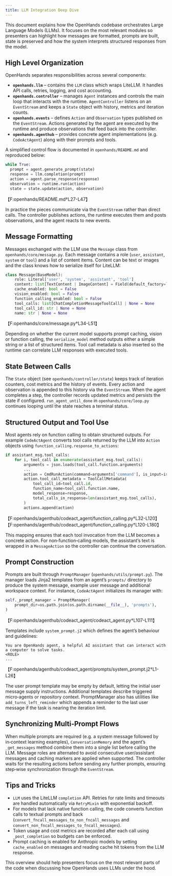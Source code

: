 ```yaml
---
title: LLM Integration Deep Dive
---
```


This document explains how the OpenHands codebase orchestrates Large Language Models (LLMs). It focuses on the most relevant modules so presenters can highlight how messages are formatted, prompts are built, state is preserved and how the system interprets structured responses from the model.

## High Level Organization

OpenHands separates responsibilities across several components:

- **`openhands.llm`** – contains the `LLM` class which wraps LiteLLM. It handles API calls, retries, logging, and cost accounting.
- **`openhands.controller`** – manages `Agent` instances and controls the main loop that interacts with the runtime. `AgentController` listens on an `EventStream` and keeps a `State` object with history, metrics and iteration counts.
- **`openhands.events`** – defines `Action` and `Observation` types published on the `EventStream`. Actions generated by the agent are executed by the runtime and produce observations that feed back into the controller.
- **`openhands.agenthub`** – provides concrete agent implementations (e.g. `CodeActAgent`) along with their prompts and tools.

A simplified control flow is documented in `openhands/README.md` and reproduced below:

```python
while True:
  prompt = agent.generate_prompt(state)
  response = llm.completion(prompt)
  action = agent.parse_response(response)
  observation = runtime.run(action)
  state = state.update(action, observation)
```
【F:openhands/README.md†L27-L47】

In practice the pieces communicate via the `EventStream` rather than direct calls. The controller publishes actions, the runtime executes them and posts observations, and the agent reacts to new events.

## Message Formatting

Messages exchanged with the LLM use the `Message` class from `openhands/core/message.py`. Each message contains a role (`user`, `assistant`, `system` or `tool`) and a list of content items. Content can be text or images and the class knows how to serialize itself for LiteLLM:

```python
class Message(BaseModel):
    role: Literal['user', 'system', 'assistant', 'tool']
    content: list[TextContent | ImageContent] = Field(default_factory=list)
    cache_enabled: bool = False
    vision_enabled: bool = False
    function_calling_enabled: bool = False
    tool_calls: list[ChatCompletionMessageToolCall] | None = None
    tool_call_id: str | None = None
    name: str | None = None
```
【F:openhands/core/message.py†L34-L51】

Depending on whether the current model supports prompt caching, vision or function calling, the `serialize_model` method outputs either a simple string or a list of structured items. Tool call metadata is also inserted so the runtime can correlate LLM responses with executed tools.

## State Between Calls

The `State` object (see `openhands/controller/state`) keeps track of iteration counters, cost metrics and the history of events. Every action and observation is appended to this history via the `EventStream`. When the agent completes a step, the controller records updated metrics and persists the state if configured. `run_agent_until_done` in `openhands/core/loop.py` continues looping until the state reaches a terminal status.

## Structured Output and Tool Use

Most agents rely on function calling to obtain structured outputs. For example `CodeActAgent` converts tool calls returned by the LLM into `Action` objects using `function_calling.response_to_actions`:

```python
if assistant_msg.tool_calls:
    for i, tool_call in enumerate(assistant_msg.tool_calls):
        arguments = json.loads(tool_call.function.arguments)
        ...
        action = CmdRunAction(command=arguments['command'], is_input=is_input)
        action.tool_call_metadata = ToolCallMetadata(
            tool_call_id=tool_call.id,
            function_name=tool_call.function.name,
            model_response=response,
            total_calls_in_response=len(assistant_msg.tool_calls),
        )
        actions.append(action)
```
【F:openhands/agenthub/codeact_agent/function_calling.py†L32-L120】【F:openhands/agenthub/codeact_agent/function_calling.py†L120-L180】

This mapping ensures that each tool invocation from the LLM becomes a concrete action. For non‑function‑calling models, the assistant’s text is wrapped in a `MessageAction` so the controller can continue the conversation.

## Prompt Construction

Prompts are built through `PromptManager` (`openhands/utils/prompt.py`). The manager loads Jinja2 templates from an agent’s `prompts/` directory to produce the system message, example user message and additional workspace context. For instance, `CodeActAgent` initializes its manager with:

```python
self._prompt_manager = PromptManager(
    prompt_dir=os.path.join(os.path.dirname(__file__), 'prompts'),
)
```
【F:openhands/agenthub/codeact_agent/codeact_agent.py†L107-L111】

Templates include `system_prompt.j2` which defines the agent’s behaviour and guidelines:

```
You are OpenHands agent, a helpful AI assistant that can interact with a computer to solve tasks.
<ROLE>
...
```
【F:openhands/agenthub/codeact_agent/prompts/system_prompt.j2†L1-L26】

The user prompt template may be empty by default, letting the initial user message supply instructions. Additional templates describe triggered micro‑agents or repository context. PromptManager also has utilities like `add_turns_left_reminder` which appends a reminder to the last user message if the task is nearing the iteration limit.

## Synchronizing Multi‑Prompt Flows

When multiple prompts are required (e.g. a system message followed by in‑context learning examples), `ConversationMemory` and the agent’s `_get_messages` method combine them into a single list before calling the LLM. Message roles are alternated to avoid consecutive user/assistant messages and caching markers are applied when supported. The controller waits for the resulting actions before sending any further prompts, ensuring step‑wise synchronization through the `EventStream`.

## Tips and Tricks

- `LLM` uses the LiteLLM `completion` API. Retries for rate limits and timeouts are handled automatically via `RetryMixin` with exponential backoff.
- For models that lack native function calling, the code converts function calls to textual prompts and back (`convert_fncall_messages_to_non_fncall_messages` and `convert_non_fncall_messages_to_fncall_messages`).
- Token usage and cost metrics are recorded after each call using `_post_completion` so budgets can be enforced.
- Prompt caching is enabled for Anthropic models by setting `cache_enabled` on messages and reading cache hit tokens from the LLM response.

This overview should help presenters focus on the most relevant parts of the code when discussing how OpenHands uses LLMs under the hood.
